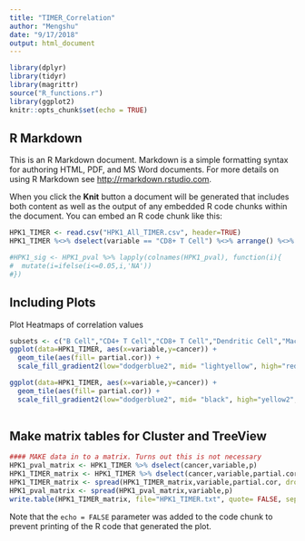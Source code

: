 ```yaml
---
title: "TIMER_Correlation"
author: "Mengshu"
date: "9/17/2018"
output: html_document
---
```


```r
library(dplyr)
library(tidyr)
library(magrittr)
source("R_functions.r")
library(ggplot2)
knitr::opts_chunk$set(echo = TRUE)
```

## R Markdown

This is an R Markdown document. Markdown is a simple formatting syntax for authoring HTML, PDF, and MS Word documents. For more details on using R Markdown see <http://rmarkdown.rstudio.com>.

When you click the **Knit** button a document will be generated that includes both content as well as the output of any embedded R code chunks within the document. You can embed an R code chunk like this:

```r
HPK1_TIMER <- read.csv("HPK1_All_TIMER.csv", header=TRUE)
HPK1_TIMER %<>% dselect(variable == "CD8+ T Cell") %<>% arrange() %<>% ungrou

#HPK1_sig <- HPK1_pval %>% lapply(colnames(HPK1_pval), function(i){
#  mutate(i=ifelse(i<=0.05,i,'NA'))
#})
```

## Including Plots
Plot Heatmaps of correlation values

```r
subsets <- c("B Cell","CD4+ T Cell","CD8+ T Cell","Dendritic Cell","Macrophage","Neutrophil","Purity")
ggplot(data=HPK1_TIMER, aes(x=variable,y=cancer)) +
  geom_tile(aes(fill= partial.cor)) + 
  scale_fill_gradient2(low="dodgerblue2", mid= "lightyellow", high="red", midpoint = 0, na.value = "grey05")

ggplot(data=HPK1_TIMER, aes(x=variable,y=cancer)) +
  geom_tile(aes(fill= partial.cor)) + 
  scale_fill_gradient2(low="dodgerblue2", mid= "black", high="yellow2", midpoint = 0, na.value = "grey05")
  
```
## Make matrix tables for Cluster and TreeView
```r
#### MAKE data in to a matrix. Turns out this is not necessary
HPK1_pval_matrix <- HPK1_TIMER %>% dselect(cancer,variable,p)
HPK1_TIMER_matrix <- HPK1_TIMER %>% dselect(cancer,variable,partial.cor)
HPK1_TIMER_matrix <- spread(HPK1_TIMER_matrix,variable,partial.cor, drop=TRUE)
HPK1_pval_matrix <- spread(HPK1_pval_matrix,variable,p)
write.table(HPK1_TIMER_matrix, file="HPK1_TIMER.txt", quote= FALSE, sep='\t', row.names= FALSE)
```

Note that the `echo = FALSE` parameter was added to the code chunk to prevent printing of the R code that generated the plot.
